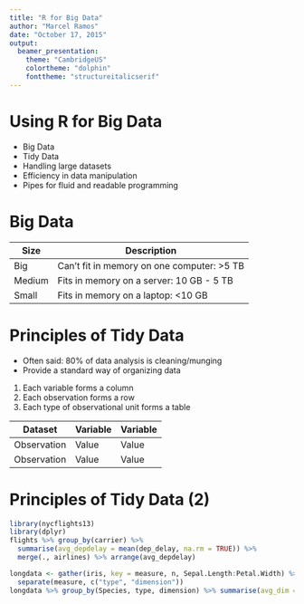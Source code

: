 ```yaml
---
title: "R for Big Data"
author: "Marcel Ramos"
date: "October 17, 2015"
output: 
  beamer_presentation:
    theme: "CambridgeUS"
    colortheme: "dolphin"
    fonttheme: "structureitalicserif"
---
```


Using R for Big Data
==============================================
* Big Data 
* Tidy Data
* Handling large datasets
* Efficiency in data manipulation
* Pipes for fluid and readable programming

Big Data\footnote{\tiny{Slide adapted from Hadley Wickham}}
==============================================
Size   | Description
------ | -------
Big    | Can't fit in memory on one computer: >5 TB
Medium | Fits in memory on a server: 10 GB - 5 TB
Small  | Fits in memory on a laptop: <10 GB

\begin{block}{Note:}
R is great at small!
\end{block}

Principles of Tidy Data
==============================================
* Often said: 80% of data analysis is cleaning/munging
* Provide a standard way of organizing data\footnote{\tiny{http://vita.had.co.nz/papers/tidy-data.pdf}}
1. Each variable forms a column
2. Each observation forms a row
3. Each type of observational unit forms a table

Dataset     | Variable    | Variable
----------- | ----------- | -----------
Observation | Value       | Value
Observation | Value       | Value


Principles of Tidy Data (2)
==============================================


```r
library(nycflights13)
library(dplyr)
flights %>% group_by(carrier) %>% 
  summarise(avg_depdelay = mean(dep_delay, na.rm = TRUE)) %>% 
  merge(., airlines) %>% arrange(avg_depdelay)
```

```r
longdata <- gather(iris, key = measure, n, Sepal.Length:Petal.Width) %>% 
  separate(measure, c("type", "dimension"))
longdata %>% group_by(Species, type, dimension) %>% summarise(avg_dim = mean(n, na.rm = TRUE))
```
